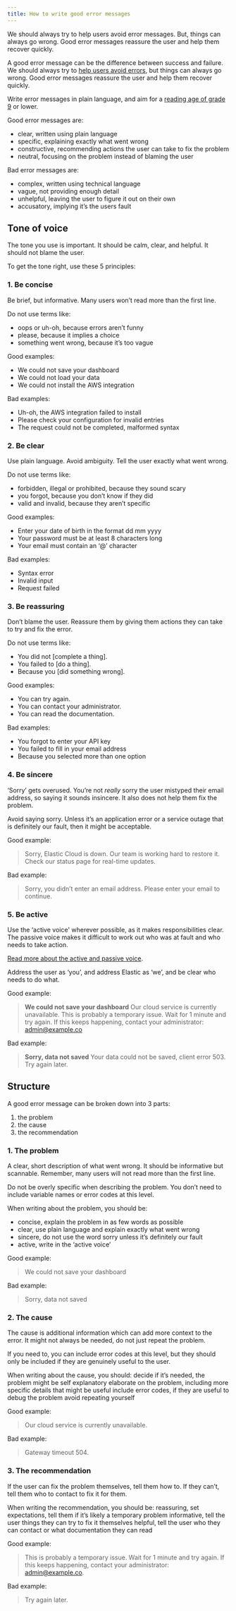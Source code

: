 ```yaml
---
title: How to write good error messages
---
```


We should always try to help users avoid error messages. But, things can always go wrong. Good error messages reassure the user and help them recover quickly.


A good error message can be the difference between success and failure. We should always try to [help users avoid errors](./help-users-avoid-errors.mdx), but things can always go wrong. Good error messages reassure the user and help them recover quickly.

Write error messages in plain language, and aim for a [reading age of grade 9](https://en.wikipedia.org/wiki/Flesch%E2%80%93Kincaid_readability_tests) or lower.

Good error messages are:
- clear, written using plain language
- specific, explaining exactly what went wrong
- constructive, recommending actions the user can take to fix the problem
- neutral, focusing on the problem instead of blaming the user

Bad error messages are:
- complex, written using technical language
- vague, not providing enough detail
- unhelpful, leaving the user to figure it out on their own
- accusatory, implying it’s the users fault

## Tone of voice
The tone you use is important. It should be calm, clear, and helpful. It should not blame the user.

To get the tone right, use these 5 principles:

### 1. Be concise
Be brief, but informative. Many users won’t read more than the first line.

Do not use terms like:
- oops or uh-oh, because errors aren’t funny
- please, because it implies a choice
- something went wrong, because it’s too vague

Good examples:
- We could not save your dashboard
- We could not load your data
- We could not install the AWS integration

Bad examples:
- Uh-oh, the AWS integration failed to install
- Please check your configuration for invalid entries
- The request could not be completed, malformed syntax

### 2. Be clear
Use plain language. Avoid ambiguity. Tell the user exactly what went wrong.

Do not use terms like:
- forbidden, illegal or prohibited, because they sound scary
- you forgot, because you don’t know if they did
- valid and invalid, because they aren’t specific

Good examples:
- Enter your date of birth in the format dd mm yyyy
- Your password must be at least 8 characters long
- Your email must contain an ‘@’ character

Bad examples:
- Syntax error
- Invalid input
- Request failed

### 3. Be reassuring
Don’t blame the user. Reassure them by giving them actions they can take to try and fix the error.

Do not use terms like:
- You did not [complete a thing].
- You failed to [do a thing].
- Because you [did something wrong].

Good examples:
- You can try again.
- You can contact your administrator.
- You can read the documentation.

Bad examples:
- You forgot to enter your API key
- You failed to fill in your email address
- Because you selected more than one option

### 4. Be sincere
‘Sorry’ gets overused. You’re not *really* sorry the user mistyped their email address, so saying it sounds insincere. It also does not help them fix the problem.

Avoid saying sorry. Unless it’s an application error or a service outage that is definitely our fault, then it might be acceptable.

Good example:
> Sorry, Elastic Cloud is down. Our team is working hard to restore it. Check our status page for real-time updates.

Bad example:
> Sorry, you didn’t enter an email address. Please enter your email to continue.

### 5. Be active
Use the ‘active voice' wherever possible, as it makes responsibilities clear. The passive voice makes it difficult to work out who was at fault and who needs to take action.

[Read more about the active and passive voice](https://defradigital.blog.gov.uk/2019/08/23/get-active-why-content-designers-hate-the-passive-voice/).

Address the user as ‘you’, and address Elastic as ‘we’, and be clear who needs to do what.

Good example:
> **We could not save your dashboard**
> Our cloud service is currently unavailable. This is probably a temporary issue. Wait for 1 minute and try again. If this keeps happening, contact your administrator: [admin@example.co](#)

Bad example:
> **Sorry, data not saved**
> Your data could not be saved, client error 503. Try again later.

## Structure
A good error message can be broken down into 3 parts:
1. the problem
2. the cause
3. the recommendation

### 1. The problem
A clear, short description of what went wrong. It should be informative but scannable. Remember, many users will not read more than the first line.

Do not be overly specific when describing the problem. You don’t need to include variable names or error codes at this level.

When writing about the problem, you should be:
- concise, explain the problem in as few words as possible
- clear, use plain language and explain exactly what went wrong
- sincere, do not use the word sorry unless it’s definitely our fault
- active, write in the ‘active voice’

Good example:
> We could not save your dashboard

Bad example:
> Sorry, data not saved

### 2. The cause
The cause is additional information which can add more context to the error. It might not always be needed, do not just repeat the problem.

If you need to, you can include error codes at this level, but they should only be included if they are genuinely useful to the user.

When writing about the cause, you should:
decide if it’s needed, the problem might be self explanatory
elaborate on the problem, including more specific details that might be useful
include error codes, if they are useful to debug the problem
avoid repeating yourself

Good example:
> Our cloud service is currently unavailable.

Bad example:
> Gateway timeout 504.

### 3. The recommendation
If the user can fix the problem themselves, tell them how to. If they can’t, tell them who to contact to fix it for them.

When writing the recommendation, you should be:
reassuring, set expectations, tell them if it’s likely a temporary problem
informative, tell the user things they can try to fix it themselves
helpful, tell the user who they can contact or what documentation they can read

Good example:
> This is probably a temporary issue. Wait for 1 minute and try again. If this keeps happening, contact your administrator: [admin@example.co](#).

Bad example:
> Try again later.
